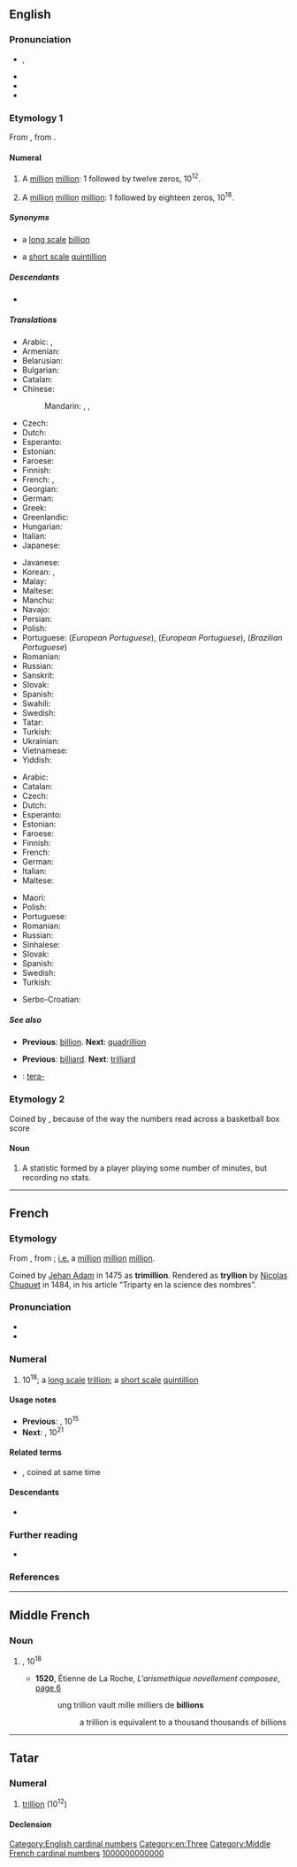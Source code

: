 {{also|Trillion}}
==English==
{{wikipedia|mul=Long and short scales}}

===Pronunciation===
* {{enPR|trĭl'yən}}, {{IPA|en|/ˈtɹɪljən/}}
* {{audio|en|en-us-trillion.ogg|Audio (US)}}
* {{audio|en|en-au-trillion.ogg|Audio (AU)}}
* {{rhymes|en|ɪljən|s=2}}

===Etymology 1===
From {{borrowed|en|fr|trillion}}, from {{confix|fr|tri|gloss1=three|illion|nocat=1}}.

====Numeral====
{{head|en|numeral|plural|trillions}}

# {{lb|en|US|modern|_|British|Australian|[[w:Long and short scales|short scale]]}} A [[million]] [[million]]: 1 followed by twelve zeros, 10<sup>12</sup>.
# {{lb|en|dated|_|British|Australian|[[w:Long and short scales|long scale]]}} A [[million]] [[million]] [[million]]: 1 followed by eighteen zeros, 10<sup>18</sup>.

=====Synonyms=====
* {{sense|10<sup>12</sup>}} a [[w:Long and short scales|long scale]] [[billion]]
* {{sense|10<sup>18</sup>}} a [[w:Long and short scales|short scale]] [[quintillion]]

=====Descendants=====
* {{desc|bor=1|cy|triliwn}}

=====Translations=====
{{trans-top-also|a million million, 10<sup>12</sup>|billion|id=10^12}}
* Arabic: {{t|ar|بِلْيُون|m}}, {{t|ar|تِرِيلِْيُون|m}}
* Armenian: {{t+|hy|տրիլիոն}}
* Belarusian: {{t|be|трыльён|m}}
* Bulgarian: {{t|bg|трилио́н|m}}
* Catalan: {{t+|ca|bilió}}
* Chinese:
*: Mandarin: {{t+|cmn|萬億}}, {{t+|cmn|万亿|tr=wànyì}}, {{t+|cmn|兆|tr=zhào}}
* Czech: {{t+|cs|bilión|m}}
* Dutch: {{t+|nl|biljoen|n}}
* Esperanto: {{t+|eo|duiliono}}
* Estonian: {{t|et|biljon}}
* Faroese: {{t|fo|billión|f}}
* Finnish: {{t+|fi|biljoona}}
* French: {{t+|fr|billion|m}}, {{t+|fr|mille milliards|m-p}}
* Georgian: {{t|ka|ტრილიონი}}
* German: {{t+|de|Billion|f}}
* Greek: {{t+|el|τρισεκατομμύριο|n}}
* Greenlandic: {{t|kl|billioni}}
* Hungarian: {{t+|hu|billió}}
* Italian: {{t+|it|bilione|f}}
* Japanese: {{t+|ja|兆|tr=ちょう, chō}}
{{trans-mid}}
* Javanese: {{t|jv|kirna}}
* Korean: {{t+|ko|조(兆)}}, {{t+|ko|만억(萬億)}}
* Malay: {{t+|ms|trilion}}
* Maltese: {{t|mt|biljun}}
* Manchu: {{t|mnc|ᠰᠠᠵᠠ}}
* Navajo: {{t|nv|chiyóón}}
* Persian: {{t+|fa|تریلیون|tr=terilyon}}
* Polish: {{t+|pl|bilion|m-in}}
* Portuguese: {{t+|pt|bilhão|m}} (''European Portuguese''), {{t+|pt|bilião}} (''European Portuguese''), {{t+|pt|trilhão}} (''Brazilian Portuguese'')
* Romanian: {{t+|ro|bilion|n}}
* Russian: {{t+|ru|триллио́н|m}}
* Sanskrit: {{t+|sa|महापद्म}}
* Slovak: {{t+|sk|bilión|m}}
* Spanish: {{t+|es|billón|m}}
* Swahili: {{t|sw|trilioni}}
* Swedish: {{t+|sv|biljon|c}}
* Tatar: {{t+|tt|триллион|sc=Cyrl}}
* Turkish: {{t+|tr|trilyon}}
* Ukrainian: {{t+|uk|трильйо́н|m}}
* Vietnamese: {{t|vi|nghìn tỷ}}
* Yiddish: {{t|yi|ביליאָן|m}}
{{trans-bottom}}

{{trans-top-also|a million million million, 10<sup>18</sup>|quintillion|id=10^18}}
* Arabic: {{t|ar|تِرِيلِْيُون|m}}
* Catalan: {{t+|ca|trilió}}
* Czech: {{t|cs|trilión|m}}
* Dutch: {{t+|nl|triljoen|n}}
* Esperanto: {{t|eo|triiliono}}
* Estonian: {{t|et|triljon}}
* Faroese: {{t|fo|trillión|f}}
* Finnish: {{t+|fi|triljoona}}
* French: {{t+|fr|trillion|m}}
* German: {{t+|de|Trillion|f}}
* Italian: {{t+|it|trilione|f}}
* Maltese: {{t|mt|triljun}}
{{trans-mid}}
* Maori: {{t|mi|tiriona}}
* Polish: {{t+|pl|trylion|m-in}}
* Portuguese: {{t+|pt|trilhão|m}}
* Romanian: {{t+|ro|trilion|n}}
* Russian: {{t+|ru|квинтиллио́н|m}}
* Sinhalese: {{t|si|ත්‍රිලියනය}}
* Slovak: {{t|sk|trilión|m}}
* Spanish: {{t+|es|trillón|m}}
* Swedish: {{t+|sv|triljon|c}}
* Turkish: {{t+|tr|kentilyon}}
{{trans-bottom}}

{{checktrans-top}}
{{trans-mid}}
* Serbo-Croatian: {{t-check|sh|bilion|m}}
{{trans-bottom}}

=====See also=====
* {{qualifier|short scale}} '''Previous''': [[billion]]. '''Next''': [[quadrillion]]
* {{qualifier|long scale}} '''Previous''': [[billiard]]. '''Next''': [[trilliard]]
* {{lb|en|SI prefix}}: [[tera-]]

===Etymology 2===
Coined by {{w|Harvey Pollack}}, because of the way the numbers read across a basketball box score

====Noun====
{{en-noun}}

# {{lb|en|basketball|slang}} A statistic formed by a player playing some number of minutes, but recording no stats.

[[Category:English cardinal numbers]]
[[Category:en:Three]]

----

==French==

===Etymology===
From {{af|fr|tri-|gloss1=three|-illion}}, from {{m|fr|million}}; [[i.e.]] a [[million]] [[million]] [[million]].

Coined by [[w:Jehan Adam|Jehan Adam]] in 1475 as '''trimillion'''.<!--<ref name="genevieve" /> <ref name="parchemin" /> <ref name="thorndike" />-->
Rendered as '''tryllion''' by [[w:Nicolas Chuquet|Nicolas Chuquet]] in 1484, in his article “Triparty en la science des nombres”.<!--<ref name="Chuquet1" /> <ref name="Chuquet2" />-->

===Pronunciation===
* {{fr-IPA|trilion}}
* {{audio|fr|LL-Q150 (fra)-Lepticed7-trillion.wav|Audio}}

===Numeral===
{{head|fr|numeral}}

# 10<sup>18</sup>; a [[w:Long and short scales|long scale]] [[trillion#English|trillion]]; a [[w:Long and short scales|short scale]] [[quintillion]]

====Usage notes====
* '''Previous''': {{l|fr|billiard}}, 10<sup>15</sup>
* '''Next''': {{l|fr|trilliard}}, 10<sup>21</sup>

====Related terms====
* {{l|fr|billion}}, coined at same time

====Descendants====
* {{desc|ca|trilió|bor=1}}

===Further reading===
* {{R:TLFi}}

===References===
<references/>

{{cln|fr|cardinal numbers}}

----

==Middle French==

===Noun===
{{frm-noun|m}}

# {{l|en|trillion}}, 10<sup>18</sup>
#* '''1520''', Étienne de La Roche, ''L'arismethique novellement composee'', [https://books.google.co.uk/books?id=9xg8AAAAcAAJ&pg=PT407&dq=billion&hl=en&sa=X&redir_esc=y#v=onepage&q=billion&f=false page 6]
#*: ung trillion vault mille milliers de '''billions'''
#*:: a trillion is equivalent to<!--lit: is worth, verb valoir--> a thousand thousands of billions

[[Category:Middle French cardinal numbers]]

----

==Tatar==

===Numeral===
{{tt-pos|noun|l|c|триллион}}

# {{cln|tt|cardinal numbers}} [[trillion]] (10<sup>12</sup>)

====Declension====
{{crh-latin-noun|nıñ|ga|nı|da|nan}}

[[Category:Tatar cardinal numbers|1000000000000]]